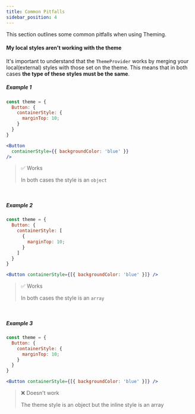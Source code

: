 ```yaml
---
title: Common Pitfalls
sidebar_position: 4
---
```


This section outlines some common pitfalls when using Theming.

#### My local styles aren't working with the theme

It's important to understand that the `ThemeProvider` works by merging your local(external) styles with those set on the theme.
This means that in both cases **the type of these styles must be the same**.

##### Example 1

```jsx
const theme = {
  Button: {
    containerStyle: {
      marginTop: 10;
    }
  }
}

<Button
  containerStyle={{ backgroundColor: 'blue' }}
/>
```

> ✅ Works
>
> In both cases the style is an `object`

<br />

##### Example 2

```jsx
const theme = {
  Button: {
    containerStyle: [
      {
        marginTop: 10;
      }
    ]
  }
}

<Button containerStyle={[{ backgroundColor: 'blue' }]} />
```

> ✅ Works
>
> In both cases the style is an `array`

<br />

##### Example 3

```jsx
const theme = {
  Button: {
    containerStyle: {
      marginTop: 10;
    }
  }
}

<Button containerStyle={[{ backgroundColor: 'blue' }]} />
```

> ❌ Doesn't work
>
> The theme style is an object but the inline style is an array
